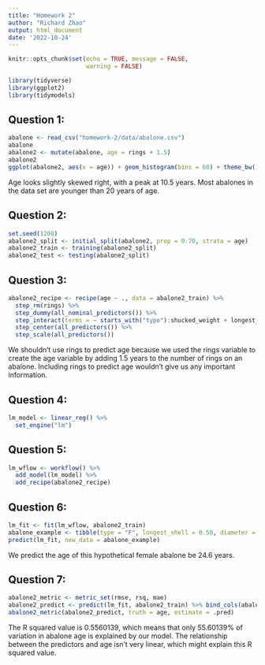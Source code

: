 ```yaml
---
title: "Homework 2"
author: "Richard Zhao"
output: html_document
date: '2022-10-24'
---
```


```r
knitr::opts_chunk$set(echo = TRUE, message = FALSE,
                      warning = FALSE)
```

```r
library(tidyverse)
library(ggplot2)
library(tidymodels)
```   

## Question 1:

```r
abalone <- read_csv("homework-2/data/abalone.csv")
abalone
abalone2 <- mutate(abalone, age = rings + 1.5)
abalone2
ggplot(abalone2, aes(x = age)) + geom_histogram(bins = 60) + theme_bw()
```

Age looks slightly skewed right, with a peak at 10.5 years. Most abalones in the data set are younger than 20 years of age.

## Question 2:

```r
set.seed(1208)
abalone2_split <- initial_split(abalone2, prop = 0.70, strata = age)
abalone2_train <- training(abalone2_split)
abalone2_test <- testing(abalone2_split)
```

## Question 3:

```r
abalone2_recipe <- recipe(age ~ ., data = abalone2_train) %>%
  step_rm(rings) %>%
  step_dummy(all_nominal_predictors()) %>%
  step_interact(terms = ~ starts_with("type"):shucked_weight + longest_shell:diameter + shucked_weight:shell_weight) %>%
  step_center(all_predictors()) %>%
  step_scale(all_predictors())
```

We shouldn't use rings to predict age because we used the rings variable to create the age variable by adding 1.5 years to the number of rings on an abalone. Including rings to predict age wouldn't give us any important information.

## Question 4:

```r
lm_model <- linear_reg() %>%
  set_engine("lm")
```

## Question 5:

```r
lm_wflow <- workflow() %>%
  add_model(lm_model) %>%
  add_recipe(abalone2_recipe)
```

## Question 6:

```r
lm_fit <- fit(lm_wflow, abalone2_train)
abalone_example <- tibble(type = "F", longest_shell = 0.50, diameter = 0.10, height = 0.30, whole_weight = 4, shucked_weight = 1, viscera_weight = 2, shell_weight = 1, rings = 0)
predict(lm_fit, new_data = abalone_example)
```

We predict the age of this hypothetical female abalone be 24.6 years.

## Question 7:

```r
abalone2_metric <- metric_set(rmse, rsq, mae)
abalone2_predict <- predict(lm_fit, abalone2_train) %>% bind_cols(abalone2_train %>% select(age))
abalone2_metric(abalone2_predict, truth = age, estimate = .pred)
```

The R squared value is 0.5560139, which means that only 55.60139% of variation in abalone age is explained by our model. The relationship between the predictors and age isn't very linear, which might explain this R squared value.
